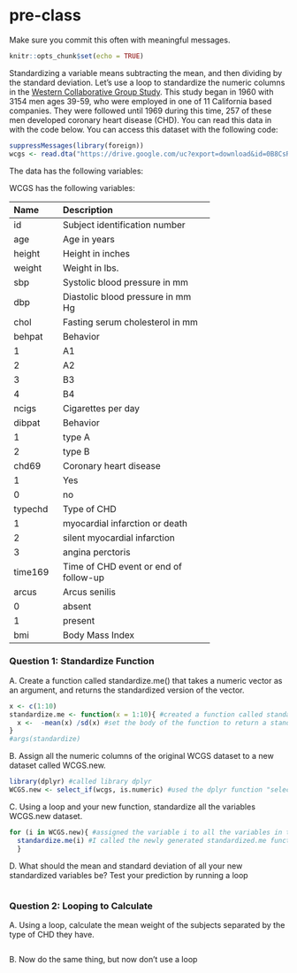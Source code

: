 # pre-class


Make sure you commit this often with meaningful messages. 



```r
knitr::opts_chunk$set(echo = TRUE)
```








Standardizing a variable means subtracting the mean, and then dividing by the standard deviation. Let’s use a loop to standardize the numeric columns in the [Western Collaborative Group Study](https://clinicaltrials.gov/ct2/show/NCT00005174). This study began in 1960 with 3154 men ages 39-59, who were employed in one of 11 California based companies. They were followed until 1969 during this time, 257 of these men developed coronary heart disease (CHD). You can read this data in with the code below. You can access this dataset with the following code:

```R

suppressMessages(library(foreign))
wcgs <- read.dta("https://drive.google.com/uc?export=download&id=0B8CsRLdwqzbzYWxfN3ExQllBQkU")
```

The data has the following variables:



WCGS has the following variables:

-----------------------------------------------------------
Name    Description
------- -------------------------------------------
id      Subject identification number

age     Age in years

height  Height in inches

weight  Weight in lbs.

sbp     Systolic blood pressure in mm 

dbp     Diastolic blood pressure in mm Hg

chol    Fasting serum cholesterol in mm 

behpat  Behavior

  1       A1

  2       A2

  3       B3

  4       B4

ncigs   Cigarettes per day

dibpat  Behavior

1       type A

2       type B

chd69   Coronary heart disease

1       Yes

0       no

typechd Type of CHD

1       myocardial infarction or death

2       silent myocardial infarction

3       angina perctoris

time169 Time of CHD event or end of follow-up

arcus   Arcus senilis

0       absent

1       present

bmi     Body Mass Index
-----------------------------------------------------------




### Question 1: Standardize Function

A. Create a function called standardize.me() that takes a numeric vector as an argument, and returns the standardized version of the vector. 

```r
x <- c(1:10)
standardize.me <- function(x = 1:10){ #created a function called standardize.me() with an argument that assigns x as numeric
  x <-  -mean(x) /sd(x) #set the body of the function to return a standardized version of the vector where I subtract the mean of x and divided by the standard deviation of x
}
#args(standardize)
```
B. Assign all the numeric columns of the original WCGS dataset to a new dataset called WCGS.new.
```r
library(dplyr) #called library dplyr
WCGS.new <- select_if(wcgs, is.numeric) #used the dplyr function "select_if" to select all numeric columns in the original WCGS dataset and assigned them to the new dataset "WCGS.new"
```

C. Using a loop and your new function, standardize all the variables WCGS.new dataset.
```r
for (i in WCGS.new){ #assigned the variable i to all the variables in the WCGS.new dataset
  standardize.me(i) #I called the newly generated standardized.me function on i to see the standardization of all numeric columns in the WCGS.new dataset
  }

```
D. What should the mean and standard deviation of all your new standardized variables be? Test your prediction by running a loop
```r

```




### Question 2: Looping to Calculate

A. Using a loop, calculate the mean weight of the subjects separated by the type of CHD they have.
```r

```
B. Now do the same thing, but now don’t use a loop
```r

```


